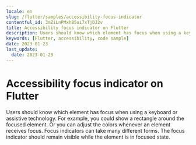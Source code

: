```yaml
---
locale: en
slug: /flutter/samples/accessibility-focus-indicator
contentful_id: 3mZiLnPMxhB5ui7xTjDJ2v
title: Accessibility focus indicator on Flutter
description: Users should know which element has focus when using a keyboard or assistive technology.
keywords: [Flutter, accessibility, code sample]
date: 2023-01-23
last_update:
  date: 2023-01-23
---
```


# Accessibility focus indicator on Flutter

Users should know which element has focus when using a keyboard or assistive technology. For example, you could show a rectangle around the focused element. Or you can adjust the colors whenever an element receives focus. Focus indicators can take many different forms. The focus indicator should remain visible while the element is in focused state.

<CodeSample id="accessibility-focus-indicator" locale="en" platform="flutter"/>
